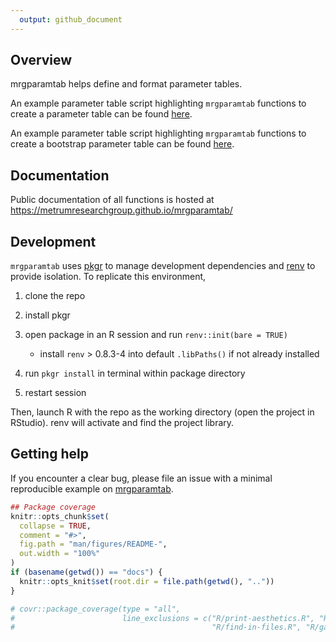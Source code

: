 ```yaml
---
  output: github_document
---
```


<!-- README.md is generated from README.Rmd. Please edit that file -->

## Overview 
mrgparamtab helps define and format parameter tables.

An example parameter table script highlighting `mrgparamtab` functions to create a parameter table can be found
[here](https://github.com/metrumresearchgroup/expo1-nonmem-foce/blob/main/script/pk-final-model-table.R).

An example parameter table script highlighting `mrgparamtab` functions to create a bootstrap parameter table can be found
[here](https://github.com/metrumresearchgroup/expo1-nonmem-foce/blob/main/script/pk-final-model-table-boot.R).

## Documentation
Public documentation of all functions is hosted at [https://metrumresearchgroup.github.io/mrgparamtab/](https://metrumresearchgroup.github.io/mrgparamtab/)


## Development

`mrgparamtab` uses [pkgr](https://github.com/metrumresearchgroup/pkgr) to manage
development dependencies and [renv](https://rstudio.github.io/renv/) to
provide isolation. To replicate this environment,

1.  clone the repo

2.  install pkgr

3.  open package in an R session and run `renv::init(bare = TRUE)`

    -   install `renv` \> 0.8.3-4 into default `.libPaths()` if not
        already installed

4.  run `pkgr install` in terminal within package directory

5.  restart session

Then, launch R with the repo as the working directory (open the project
in RStudio). renv will activate and find the project library.

## Getting help

If you encounter a clear bug, please file an issue with a minimal reproducible example on [mrgparamtab](https://github.com/mrgparamtab/issues). 

```r
## Package coverage
knitr::opts_chunk$set(
  collapse = TRUE,
  comment = "#>",
  fig.path = "man/figures/README-",
  out.width = "100%"
)
if (basename(getwd()) == "docs") {
  knitr::opts_knit$set(root.dir = file.path(getwd(), ".."))
}
```

```r
# covr::package_coverage(type = "all", 
#                        line_exclusions = c("R/print-aesthetics.R", "R/list-files-of-type.R", 
#                                            "R/find-in-files.R", "R/gather-flags.R"))
```
